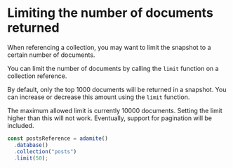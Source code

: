 
# Limiting the number of documents returned

<span className="lead">
  When referencing a collection, you may want to limit the snapshot to a certain
  number of documents.
</span>

<section>

<div>

You can limit the number of documents by calling the `limit` function on a collection reference.

By default, only the top 1000 documents will be returned in a snapshot. You can increase or decrease this amount using the `limit` function.

<Callout intent={Intent.PRIMARY} icon={null}>
  The maximum allowed limit is currently 10000 documents. Setting the limit
  higher than this will not work. Eventually, support for pagination will be
  included.
</Callout>

</div>

```jsx
const postsReference = adamite()
  .database()
  .collection("posts")
  .limit(50);
```

</section>
